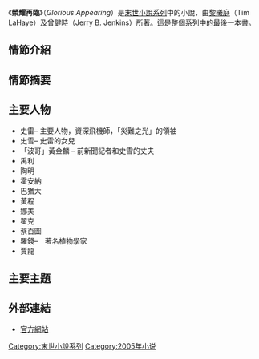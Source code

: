 {{dablink|這是關於[[末世小說系列|末世小說系列]]中的小說}}
{{Unreferenced|time=2019-08-16T23:36:25+00:00}}
{{infobox Book |
| name         = 榮耀再臨
| title_orig   = Left Behind
| translator   = 尹妙珍
| image        = 
| author       = [[黎曦庭|黎曦庭]]（Tim LaHaye）<br>[[曾健時|曾健時]]（Jerry B. Jenkins）
| country      = [[香港|香港]]
| language     = [[繁體中文|繁體中文]]
| series       = [[末世小說系列|末世小說系列]]
| genre        = [[Speculative_fiction|Speculative fiction]]
| publisher    = [[福音證主協會|福音證主協會]] 
| release_date = 2005年10月初版
| pages        = 365
| isbn         = 9628810669
| preceded_by  = [[最後反擊|最後反擊]]
| followed_by  = [[Kingdom_Come_(Left_Behind)|Kingdom Come]]
}}
《'''榮耀再臨'''》（''Glorious Appearing''）是[[末世小說系列|末世小說系列]]中的小說，由[[黎曦庭|黎曦庭]]（Tim LaHaye）及[[曾健時|曾健時]]（Jerry B. Jenkins）所著。這是整個系列中的最後一本書。

==情節介紹==

==情節摘要==

==主要人物==
* 史雷– 主要人物，資深飛機師，「災難之光」的領袖 
* 史雪– 史雷的女兒
* 「波哥」黃金麟 – 前新聞記者和史雪的丈夫
* 禹利
* 陶明
* 霍安納
* 巴猶大
* 黃程
* 娜美
* 翟克
* 蔡百圖
* 羅錢–　著名植物學家
* 賈龍

==主要主題==

==外部連結==
*[http://www.leftbehind.com 官方網站] {{Wayback|url=http://www.leftbehind.com/ |date=20151201075459 }}

{{Left Behind}}

[[Category:末世小說系列|Category:末世小說系列]]
[[Category:2005年小说|Category:2005年小说]]


{{pub-stub}}